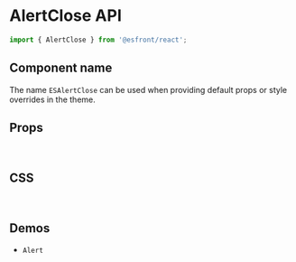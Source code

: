 
<Meta title="Components API/AlertClose" />

# AlertClose API

```js
import { AlertClose } from '@esfront/react';
```

## Component name

The name `ESAlertClose` can be used when providing default props or style overrides in the theme.

## Props

<TableInterface name="AlertCloseProps" variant="props" />

<br />

## CSS

<TableInterface name="AlertClosePropsClasses" variant="css" />

<br />

## Demos

<ul>
  <li>
    <LinkTo kind="components-alert" story="demo">
      <code>Alert</code>
    </LinkTo>
  </li>
</ul>
